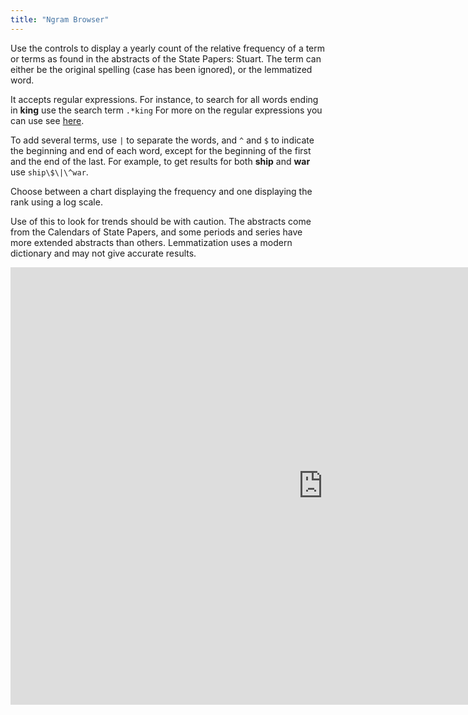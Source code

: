 ```yaml
---
title: "Ngram Browser"
---
```


Use the controls to display a yearly count of the relative frequency of a term or terms as found in the abstracts of the State Papers: Stuart. The term can either be the original spelling (case has been ignored), or the lemmatized word.

It accepts regular expressions. For instance, to search for all words ending in **king** use the search term `.*king` For more on the regular expressions you can use see [here](https://stringr.tidyverse.org/articles/regular-expressions.html).

To add several terms, use `|` to separate the words, and `^` and `$` to indicate the beginning and end of each word, except for the beginning of the first and the end of the last. For example, to get results for both **ship** and **war** use `ship\$\|\^war`.

Choose between a chart displaying the frequency and one displaying the rank using a log scale.

Use of this to look for trends should be with caution. The abstracts come from the Calendars of State Papers, and some periods and series have more extended abstracts than others. Lemmatization uses a modern dictionary and may not give accurate results.

<iframe src="https://networkingarchives.shinyapps.io/stuart_ngram_browser" width="1000px" height="700px" frameBorder="0">

</iframe>
